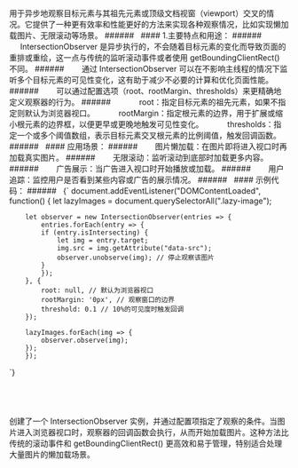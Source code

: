 


<div className="mdx-box">
用于异步地观察目标元素与其祖先元素或顶级文档视窗（viewport）交叉的情况。它提供了一种更有效率和性能更好的方法来实现各种观察情况，比如实现懒加载图片、无限滚动等场景。
###### &nbsp;
#### 1.主要特点和用途：
###### &nbsp;
&nbsp;&nbsp;&nbsp;&nbsp;&nbsp;IntersectionObserver 是异步执行的，不会随着目标元素的变化而导致页面的重排或重绘，这一点与传统的监听滚动事件或者使用 getBoundingClientRect() 不同。
###### &nbsp;
&nbsp;&nbsp;&nbsp;&nbsp;&nbsp;通过 IntersectionObserver 可以在不影响主线程的情况下监听多个目标元素的可见性变化，这有助于减少不必要的计算和优化页面性能。
###### &nbsp;
&nbsp;&nbsp;&nbsp;&nbsp;&nbsp;可以通过配置选项（root、rootMargin、thresholds）来更精确地定义观察器的行为。
###### &nbsp;
&nbsp;&nbsp;&nbsp;&nbsp;&nbsp; &nbsp; &nbsp; root：指定目标元素的祖先元素，如果不指定则默认为浏览器视口。
&nbsp;&nbsp;&nbsp;&nbsp;&nbsp; &nbsp; &nbsp; rootMargin：指定根元素的边界，用于扩展或缩小根元素的边界框，以便更早或更晚地触发可见性变化。
&nbsp;&nbsp;&nbsp;&nbsp;&nbsp; &nbsp; &nbsp; thresholds：指定一个或多个阈值数组，表示目标元素交叉根元素的比例阈值，触发回调函数。
###### &nbsp;
#### 应用场景：
###### &nbsp;
&nbsp;&nbsp;&nbsp;&nbsp; 图片懒加载：在图片即将进入视口时再加载真实图片。
###### &nbsp;
&nbsp;&nbsp;&nbsp;&nbsp; 无限滚动：监听滚动到底部时加载更多内容。
###### &nbsp;
&nbsp;&nbsp;&nbsp;&nbsp; 广告展示：当广告进入视口时开始播放或加载。
###### &nbsp;
&nbsp;&nbsp;&nbsp;&nbsp; 用户追踪：监控用户是否看到某些内容或广告的展示情况。
###### &nbsp;
#### 示例代码：
###### &nbsp;
<SyntaxHighlighter language="javascript">
  {`
    document.addEventListener("DOMContentLoaded", function() {
        let lazyImages = document.querySelectorAll(".lazy-image");

        let observer = new IntersectionObserver(entries => {
            entries.forEach(entry => {
            if (entry.isIntersecting) {
                let img = entry.target;
                img.src = img.getAttribute("data-src");
                observer.unobserve(img); // 停止观察该图片
            }
            });
        }, {
            root: null, // 默认为浏览器视口
            rootMargin: '0px', // 观察窗口的边界
            threshold: 0.1 // 10%的可见度时触发回调
        });

        lazyImages.forEach(img => {
            observer.observe(img);
        });
        });
`}
</SyntaxHighlighter>
###### &nbsp;
创建了一个 IntersectionObserver 实例，并通过配置项指定了观察的条件。当图片进入浏览器视口时，观察器的回调函数会执行，从而开始加载图片。这种方法比传统的滚动事件和 getBoundingClientRect() 更高效和易于管理，特别适合处理大量图片的懒加载场景。
###### &nbsp;
</div>



